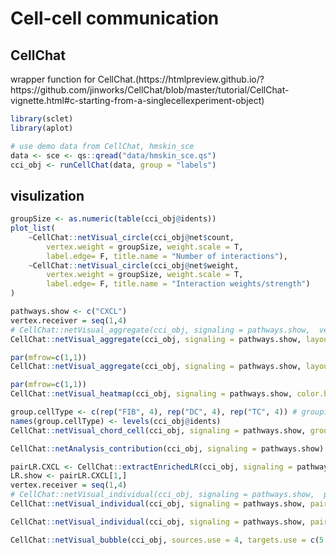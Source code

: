 # Cell-cell communication


## CellChat
wrapper function for CellChat.(https://htmlpreview.github.io/?https://github.com/jinworks/CellChat/blob/master/tutorial/CellChat-vignette.html#c-starting-from-a-singlecellexperiment-object)
```r
library(sclet)
library(aplot)

# use demo data from CellChat, hmskin_sce
data <- sce <- qs::qread("data/hmskin_sce.qs")
cci_obj <- runCellChat(data, group = "labels")
```

## visulization
```r
groupSize <- as.numeric(table(cci_obj@idents))
plot_list(
    ~CellChat::netVisual_circle(cci_obj@net$count, 
        vertex.weight = groupSize, weight.scale = T, 
        label.edge= F, title.name = "Number of interactions"),
    ~CellChat::netVisual_circle(cci_obj@net$weight, 
        vertex.weight = groupSize, weight.scale = T, 
        label.edge= F, title.name = "Interaction weights/strength")
)
```


```r
pathways.show <- c("CXCL") 
vertex.receiver = seq(1,4) 
# CellChat::netVisual_aggregate(cci_obj, signaling = pathways.show,  vertex.receiver = vertex.receiver)
CellChat::netVisual_aggregate(cci_obj, signaling = pathways.show, layout = "circle")
```


```r
par(mfrow=c(1,1))
CellChat::netVisual_aggregate(cci_obj, signaling = pathways.show, layout = "chord")
```


```r
par(mfrow=c(1,1))
CellChat::netVisual_heatmap(cci_obj, signaling = pathways.show, color.heatmap = "Reds")
```

```r
group.cellType <- c(rep("FIB", 4), rep("DC", 4), rep("TC", 4)) # grouping cell clusters into fibroblast, DC and TC cells
names(group.cellType) <- levels(cci_obj@idents)
CellChat::netVisual_chord_cell(cci_obj, signaling = pathways.show, group = group.cellType, title.name = paste0(pathways.show, " signaling network"))
```


```r
CellChat::netAnalysis_contribution(cci_obj, signaling = pathways.show)
```


```r
pairLR.CXCL <- CellChat::extractEnrichedLR(cci_obj, signaling = pathways.show, geneLR.return = FALSE)
LR.show <- pairLR.CXCL[1,] 
vertex.receiver = seq(1,4)
# CellChat::netVisual_individual(cci_obj, signaling = pathways.show,  pairLR.use = LR.show, vertex.receiver = vertex.receiver)
CellChat::netVisual_individual(cci_obj, signaling = pathways.show, pairLR.use = LR.show, layout = "circle")
```


```r
CellChat::netVisual_individual(cci_obj, signaling = pathways.show, pairLR.use = LR.show, layout = "chord")
```

```r
CellChat::netVisual_bubble(cci_obj, sources.use = 4, targets.use = c(5:11), remove.isolate = FALSE)
```


